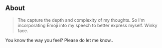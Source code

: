 ## About

> The capture the depth and complexity of my thoughts. So I'm incorporating Emoji into my speech to better express myself. Winky face.

You know the way you feel? Please do let me know..
